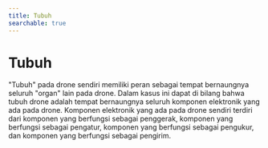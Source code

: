 ```yaml
---
title: Tubuh
searchable: true
---
```


# Tubuh

"Tubuh" pada drone sendiri memiliki peran sebagai tempat bernaungnya seluruh "organ" lain pada drone. Dalam kasus ini dapat di bilang bahwa tubuh drone adalah tempat bernaungnya seluruh komponen elektronik yang ada pada drone. Komponen elektronik yang ada pada drone sendiri terdiri dari komponen yang berfungsi sebagai penggerak, komponen yang berfungsi sebagai pengatur, komponen yang berfungsi sebagai pengukur, dan komponen yang berfungsi sebagai pengirim.
